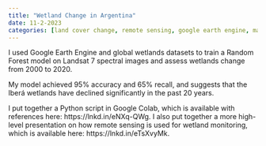 ```yaml
---
title: "Wetland Change in Argentina"
date: 11-2-2023
categories: [land cover change, remote sensing, google earth engine, machine learning, global south]
---
```


I used Google Earth Engine and global wetlands datasets to train a Random Forest model on Landsat 7 spectral images and assess wetlands change from 2000 to 2020.

My model achieved 95% accuracy and 65% recall, and suggests that the Iberá wetlands have declined significantly in the past 20 years.

I put together a Python script in Google Colab, which is available with references here: https://lnkd.in/eNXq-QWg. I also put together a more high-level presentation on how remote sensing is used for wetland monitoring, which is available here: https://lnkd.in/eTsXvyMk.
